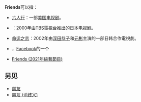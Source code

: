 {{noteTA
|G1=Friends
|G2=show
|G3=美国州份
}}
'''Friends'''可以指：
* [[六人行|六人行]]：一部[[美国电视剧|美国电视剧]]。
* {{link-ja|Friends (2000年電視劇)|Friends (テレビドラマ)|Friends}}：2000年由[[TBS電視台|TBS電視台]]推出的[[日本电视剧|日本电视剧]]。
* [[命运之恋|命运之恋]]：2002年由[[深田恭子|深田恭子]]和[[元彬|元彬]]主演的一部日韩合作電視劇。
* {{le|Friends (Facebook)|List_of_Facebook_features#Friends|Friends}}，[[Facebook|Facebook]]的一个{{le|Facebook功能列表|List_of_Facebook_features|功能}}
* [[Friends_(2021年綜藝節目)|Friends (2021年綜藝節目)]]

==另见==
* [[朋友|朋友]]
* [[朋友_(消歧义)|朋友 (消歧义)]]

{{disambig|CAT=非中文名称消歧义}}